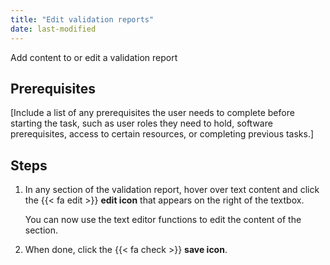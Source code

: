 ```yaml
---
title: "Edit validation reports"
date: last-modified
---
```


Add content to or edit a validation report

## Prerequisites

[Include a list of any prerequisites the user needs to complete before starting the task, such as user roles they need to hold, software prerequisites, access to certain resources, or completing previous tasks.]

## Steps

1. In any section of the validation report, hover over text content and click the {{< fa edit >}} **edit icon** that appears on the right of the textbox.
<!--- **Need image** --->

   You can now use the text editor functions to edit the content of the section.

2. When done, click the {{< fa check >}} **save icon**.

<!---
## Troubleshooting

[Include any common issues or errors that may arise during the task and how to resolve them.]

## What's next

[Summarize the task and provide any next steps or resources for the user to continue their learning or work.]
--->